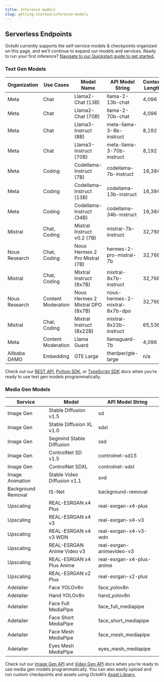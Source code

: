 ```yaml
---
title: Inference models
slug: getting-started/inference-models
---
```


## Serverless Endpoints

OctoAI currently supports the self-service models & checkpoints organized on this page, and we’ll continue to expand our models and services. Ready to run your first inference? [Navigate to our Quickstart guide to get started.](quickstart)

### Text Gen Models

| Organization  | Use Cases          | Model Name                       | API Model String               | Context Length |
| ------------- | ------------------ | -------------------------------- | ------------------------------ | -------------- |
| Meta          | Chat               | Llama2-Chat (13B)                | llama-2-13b-chat               | 4,096          |
| Meta          | Chat               | Llama2-Chat (70B)                | llama-2-70b-chat               | 4,096          |
| Meta          | Chat               | Llama3-Instruct (8B)             | meta-llama-3-8b-instruct       | 8,192          |
| Meta          | Chat               | Llama3-Instruct (70B)            | meta-llama-3-70b-instruct      | 8,192          |
| Meta          | Coding             | Codellama-Instruct (7B)          | codellama-7b-instruct          | 16,384         |
| Meta          | Coding             | Codellama-Instruct (13B)         | codellama-13b-instruct         | 16,384         |
| Meta          | Coding             | Codellama-Instruct (34B)         | codellama-34b-instruct         | 16,384         |
| Mistral       | Chat, Coding       | Mistral Instruct v0.2 (7B)       | mistral-7b-instruct            | 32,768         |
| Nous Research | Chat, Coding       | Nous Hermes 2 Pro Mistral (7B)   | hermes-2-pro-mistral-7b        | 32,768         |
| Mistral       | Chat, Coding       | Mixtral Instruct (8x7B)          | mixtral-8x7b-instruct          | 32,768         |
| Nous Research | Content Moderation | Nous Hermes 2 Mixtral DPO (8x7B) | nous-hermes-2-mixtral-8x7b-dpo | 32,768         |
| Mistral       | Chat, Coding       | Mixtral Instruct (8x22B)         | mixtral-8x22b-instruct         | 65,536         |
| Meta          | Content Moderation | Llama Guard                      | llamaguard-7b                  | 4,096          |
| Alibaba DAMO  | Embedding          | GTE Large                        | thenlper/gte-large             | n/a            |

Check out our [REST API](../text-gen-solution/rest-api), [Python SDK](../text-gen-solution/python-sdk), or [TypeScript SDK](../text-gen-solution/typescript-sdk) docs when you’re ready to use text gen models programmatically.

### Media Gen Models

| Service            | Model                       | API Model String          |
| ------------------ | --------------------------- | ------------------------- |
| Image Gen          | Stable Diffusion v1.5       | sd                        |
| Image Gen          | Stable Diffusion XL v1.0    | sdxl                      |
| Image Gen          | Segmind Stable Diffusion    | ssd                       |
| Image Gen          | ControlNet SD v1.5          | controlnet-sd15           |
| Image Gen          | ControlNet SDXL             | controlnet-sdxl           |
| Image Animation    | Stable Video Diffusion v1.1 | svd                       |
| Background Removal | IS-Net                      | background-removal        |
| Upscaling          | REAL-ESRGAN x4 Plus         | real-esrgan-x4-plus       |
| Upscaling          | REAL-ESRGAN x4 v3           | real-esrgan-x4-v3         |
| Upscaling          | REAL-ESRGAN x4 v3 WDN       | real-esrgan-x4-v3-wdn     |
| Upscaling          | REAL-ESRGAN Anime Video v3  | real-esrgan-animevideo-v3 |
| Upscaling          | REAL-ESRGAN x4 Plus Anime   | real-esrgan-x4-plus-anime |
| Upscaling          | REAL-ESRGAN x2 Plus         | real-esrgan-x2-plus       |
| Adetailer          | Face YOLOv8n                | face_yolov8n              |
| Adetailer          | Hand YOLOv8n                | hand_yolov8n              |
| Adetailer          | Face Full MediaPipe         | face_full_mediapipe       |
| Adetailer          | Face Short MediaPipe        | face_short_mediapipe      |
| Adetailer          | Face Mesh MediaPipe         | face_mesh_mediapipe       |
| Adetailer          | Eyes Mesh MediaPipe         | eyes_mesh_mediapipe       |

Check out our [Image Gen API](../media-gen-solution/rest-apis/image-gen-api) and [Video Gen API](../media-gen-solution/rest-apis/video-gen) docs when you’re ready to use media gen models programmatically. You can also easily upload and run custom checkpoints and assets using OctoAI’s [Asset Library.](../media-gen-solution/uploading-a-custom-asset-to-the-octoai-asset-library)
